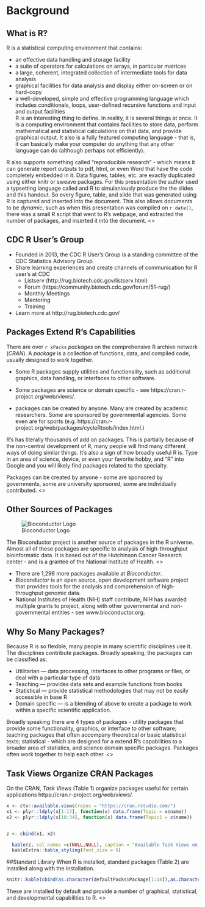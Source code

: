 
# Background
## What is R?
R is a statistical computing environment that contains:

- an effective data handling and storage facility
- a suite of operators for calculations on arrays, in particular matrices
- a large, coherent, integrated collection of intermediate tools for data analysis
- graphical facilities for data analysis and display either on-screen or on hard-copy
- a well-developed, simple and effective programming language which includes conditionals, loops, user-defined recursive functions and input and output facilities
<article>
R is an interesting thing to define. In reality, it is several things at once. It is a computing environment that contains facilities to store data, perform mathematical and statistical calculations on that data, and provide graphical output. It also is a fully featured computing language - that is, it can basically make your computer do anything that any other language can do (although perhaps not efficiently).

R also supports something called "reproducible research" - which means it can generate report outputs to pdf, html, or even Word that have the code completely embedded in it. Data figures, tables, etc. are exactly duplicated using either knitr or sweave packages. For this presentation the author used a typsetting language called \LaTeX  and R to simulaniously produce the the slides and this handout. So  every figure, table, and slide that was generated using R is captured and inserted into the document. This also allows documents to be _dynamic_, such as when this presentation was compiled on `r date()`, there was a small
R script that went to R's webpage, and extracted the number of packages, and inserted it into the document.
<\article>


## CDC R User's Group
- Founded in 2013, the CDC R User's Group is a standing committee of the CDC Statistics Advisory Group.
- Share learning experiences and create channels of communication for R user's at CDC
   + Listserv (http://rug.biotech.cdc.gov/listserv.html)
   + Forum (https://community.biotech.cdc.gov/forum/51-rug/)
   + Monthly Meetings
   + Mentoring
   + Training
- Learn more at http://rug.biotech.cdc.gov/

## Packages Extend R's Capabilities
There are over `r xPacks` _packages_ on the comprehensive R archive network (_CRAN_). A _package_ is a collection of functions, data, and compiled code, usually designed to work together. 

- Some R packages supply utilities and functionality, such as additional graphics, data handling, or interfaces to other software.
- Some packages are science or domain specific - see https://cran.r-project.org/web/views/.

- packages can be created by anyone. Many are created by academic researchers. Some are sponsored by governmental agencies. Some even are for sports (e.g. https://cran.r-project.org/web/packages/cycleRtools/index.html.) 

<article>
R's has literally thousands of add on packages. This is partially because of the non-central development of R, many people will find many different ways of doing similar things. It's also a sign of how broadly useful R is. Type in an area of science, device, or even your favorite hobby, and "R" into Google and you will likely find packages related to the specialty. 

Packages can be created by anyone - some are sponsored by governments, some are university sponsored, some are individually contributed.
<\article>


## Other Sources of Packages
![Bioconductor Logo](./images/bioconductor_logo_rgb.jpg)
<article>
The Bioconductor project is another source of packages in the R universe. Almost all of these packages are specific to analysis of high-throughput bioinformatic data. It is based out of the Hutchinson Cancer Research center - and is a grantee of the National Institute of Health.
<\article>

- There are 1,296 more packages available at _Bioconductor_.
- _Bioconductor_ is an open source, open development software project that provides tools for the analysis and comprehension of high-throughput genomic data.
- National Institutes of Health (NIH) staff contribute, NIH has awarded multiple grants to project, along with other governmental and non-governmental entities - see www.bioconductor.org.

## Why So Many Packages?
Because R is so flexible, many people in many scientific disciplines use it. The disciplines contribute packages. Broadly speaking, the packages can be classified as:

- Utilitarian --- data processing, interfaces to other programs or files, or deal with a particular type of data
- Teaching --- provides data sets and example functions from books
- Statistical --- provide statistical methodologies that may not be easily accessible in base R
- Domain specific --- is a blending of above to create a package to work within a specific scientific application.

<article>
Broadly speaking there are 4 types of packages - utility packages that provide some functionality, graphics, or interface to other software; teaching packages that often accompany theoretical or basic statistical texts;  statistical - which are designed for a extend R's capabilities to a broader area of statistics, and science domain specific packages. Packages often work together to help each other.
<\article>

## Task Views Organize CRAN Packages
On the CRAN, _Task Views_ (Table 1) organize packages useful for certain applications  https://cran.r-project.org/web/views/. 


```r
x <- ctv::available.views(repos = "https://cran.rstudio.com/")
x1 <- plyr::ldply(x[1:17], function(x) data.frame(Topic = x$name))
x2 <- plyr::ldply(x[18:34], function(x) data.frame(Topic1 = x$name)) 


z <- cbind(x1, x2)

  kable(z, col.names =c(NULL,NULL), caption = "Available Task Views on CRAN") %>%
  kableExtra::kable_styling(font_size = 6)

```


##Standard Library
When R is installed, standard packages (Table 2) are installed along with the installation.
```r
knitr::kable(cbind(as.character(defaultPacks$Package[1:14]),as.character(defaultPacks$Package[15:28])),  col.names = c(NULL,NULL), booktabs=TRUE, caption = "R Standard Library")
```
<article>
These are installed by default and provide a number of graphical, statistical, and developmental capabilities to R.
<\article>

